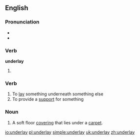 ==English==

===Pronunciation===
* {{IPA|/ʌndəɻ'leɪ/}}
* {{rhymes|eɪ}}

===Verb===
'''underlay'''

# {{past tense of| to [[underlie]]}}

===Verb===
{{en-verb|underlays|underlaying|underlaid}}

# To [[lay]] something underneath something else
# To provide a [[support]] for something

===Noun===
{{en-noun}}

# A soft floor [[covering]] that lies under a [[carpet]].

[[io:underlay]]
[[pl:underlay]]
[[simple:underlay]]
[[uk:underlay]]
[[zh:underlay]]